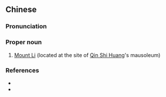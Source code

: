{{also|郦山}}
==Chinese==
{{zh-forms|s=郦山}}

===Pronunciation===
{{zh-pron
|m=Lìshān
|cat=pn
}}

===Proper noun===
{{zh-proper noun}}

# [[w:Mount Li|Mount Li]] (located at the site of [[w:Qin Shi Huang|Qin Shi Huang]]'s mausoleum)

===References===
* {{pedialite|Mount Li}}
* {{pedialite|驪山|lang=zh}}